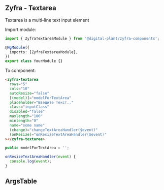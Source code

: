 
## Zyfra - Textarea

<Subtitle>Textarea is a multi-line text input element</Subtitle>

Import module:

```typescript
import { ZyfraTextareaModule } from '@digital-plant/zyfra-components';

@NgModule({
  imports: [ZyfraTextareaModule],
})
export class YourModule {}
```

To component:

```html
<zyfra-textarea
  rows="5"
  cols="10"
  autoResize="false"
  [(model)]="modelForTextArea"
  placeholder="Введите текст.."
  class="inputClass"
  disabled="false"
  maxlength="100"
  minlength="0"
  name="some name"
  (change)="changeTextAreaHandler($event)"
  (onResize)="onResizeTextAreaHandler($event)"
></zyfra-textarea>
```

```typescript
public modelForTextArea = '';

onResizeTextAreaHandler(event) {
  console.log(event);
}
```

## ArgsTable

<ArgsTable of={ZyfraTextareaComponent} />
